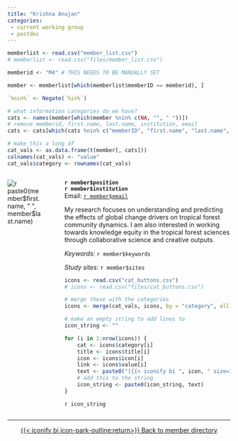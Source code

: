 ```yaml
---
title: "Krishna Anujan"
categories: 
 - current working group
 - postdoc
---
```


```r
memberlist <- read.csv("member_list.csv")
# memberlist <- read.csv("files/member_list.csv")

memberid <- "M4" # THIS NEEDS TO BE MANUALLY SET

member <- memberlist[which(memberlist$memberID == memberid), ]

`%nin%` <- Negate(`%in%`)

# what information categories do we have?
cats <- names(member[which(member %nin% c(NA, "", " "))])
# remove memberid, first.name, last.name, institution, email
cats <- cats[which(cats %nin% c("memberID", "first.name", "last.name", "institution", "email", "position", "keywords", "sites", "career.stage", "inventree.role"))]

# make this a long df
cat_vals <- as.data.frame(t(member[, cats]))
colnames(cat_vals) <- "value"
cat_vals$category <- rownames(cat_vals)
```
::::{.columns}
:::{.column style="padding-right: 30px;"}
![`r paste0(member$first.name, " ", member$last.name)`](`r paste0("member_profiles/", memberid,".jpg")`){.circular-photo}
<br>
<!-- [{{< iconify bi mdi:email size=1.1em >}} testmember@fakeuniversity.edu](mailto:testmember@fakeuniversity.edu){.btn .btn-outline-primary}  -->
:::
:::{.column}
**`r member$position`**\
**`r member$institution`**\
Email: [`r member$email`](mailto:`r member$email`)

My research focuses on understanding and predicting the effects of global change drivers on tropical forest community dynamics. I am also interested in working towards knowledge equity in the tropical forest sciences through collaborative science and creative outputs.

*Keywords:* `r member$keywords`

*Study sites:* `r member$sites`

```r
icons <- read.csv("cat_buttons.csv")
# icons <- read.csv("files/cat_buttons.csv")

# merge these with the categories
icons <- merge(cat_vals, icons, by = "category", all.x = T)

# make an empty string to add lines to
icon_string <- ""

for (i in 1:nrow(icons)) {
    cat <- icons$category[i]
    title <- icons$title[i]
    icon <- icons$icon[i]
    link <- icons$value[i]
    text <- paste0("[{{< iconify bi ", icon, " size=1.1em title='", title, "' >}} ", title, "](", link, "){.btn .btn-outline-primary}  ")
    # add this to the string
    icon_string <- paste0(icon_string, text)
}
```

`r icon_string`
:::
:::

------------------------------------------------------------------------

::: {style="text-align: center;"}
[{{< iconify bi icon-park-outline:return>}} Back to member directory](../index.qmd)
:::
